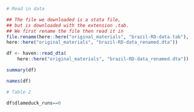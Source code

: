 

```r
# Read in data 

## The file we downloaded is a stata file, 
## but is downloaded with the extension .tab. 
## We first rename the file then read it in 
file.rename(here::here("original_materials", "brazil-RD-data.tab"),
here::here("original_materials", "brazil-RD-data_renamed.dta"))

df <- haven::read_dta(
    here::here("original_materials", "brazil-RD-data_renamed.dta"))

summary(df)

names(df)

# Table 2 

df$dlameduck_runs==0

```